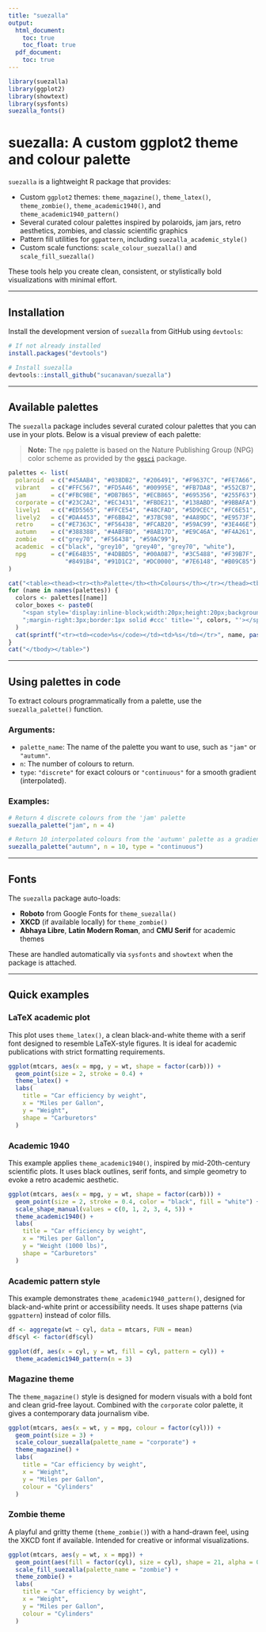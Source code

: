 ```yaml
---
title: "suezalla"
output:
  html_document:
    toc: true
    toc_float: true
  pdf_document:
    toc: true
---
```


```r
library(suezalla)
library(ggplot2)
library(showtext)
library(sysfonts)
suezalla_fonts()
```

# suezalla: A custom ggplot2 theme and colour palette

`suezalla` is a lightweight R package that provides:

- Custom `ggplot2` themes: `theme_magazine()`, `theme_latex()`, `theme_zombie()`, `theme_academic1940()`, and `theme_academic1940_pattern()`
- Several curated colour palettes inspired by polaroids, jam jars, retro aesthetics, zombies, and classic scientific graphics
- Pattern fill utilities for `ggpattern`, including `suezalla_academic_style()`
- Custom scale functions: `scale_colour_suezalla()` and `scale_fill_suezalla()`

These tools help you create clean, consistent, or stylistically bold visualizations with minimal effort.

---

## Installation

Install the development version of `suezalla` from GitHub using `devtools`:

```r
# If not already installed
install.packages("devtools")

# Install suezalla
devtools::install_github("sucanavan/suezalla")
```

---

## Available palettes

The `suezalla` package includes several curated colour palettes that you can use in your plots. Below is a visual preview of each palette:

> **Note:** The `npg` palette is based on the Nature Publishing Group (NPG) color scheme as provided by the [`ggsci`](https://cran.r-project.org/package=ggsci) package.

```r
palettes <- list(
  polaroid  = c("#45AAB4", "#038DB2", "#206491", "#F9637C", "#FE7A66", "#FBB45C"),
  vibrant   = c("#FFC567", "#FD5A46", "#00995E", "#FB7DA8", "#552CB7", "#058CD7"),
  jam       = c("#FBC9BE", "#DB7B65", "#ECB865", "#695356", "#255F63"),
  corporate = c("#23C2A2", "#EC3431", "#FBDE21", "#138ABD", "#9BBAFA"),
  lively1   = c("#ED5565", "#FFCE54", "#48CFAD", "#5D9CEC", "#FC6E51", "#A0D468", "#4FC1E9", "#AC92EC"),
  lively2   = c("#DA4453", "#F6BB42", "#37BC98", "#4A89DC", "#E9573F", "#8CC152", "#3BAFDA", "#967ADC"),
  retro     = c("#E7363C", "#F56438", "#FCAB20", "#59AC99", "#3E446E"),
  autumn    = c("#388388", "#4ABFBD", "#8AB17D", "#E9C46A", "#F4A261", "#E76F51"),
  zombie    = c("grey70", "#F56438", "#59AC99"),
  academic  = c("black", "grey10", "grey40", "grey70", "white"),
  npg       = c("#E64B35", "#4DBBD5", "#00A087", "#3C5488", "#F39B7F",
                "#8491B4", "#91D1C2", "#DC0000", "#7E6148", "#B09C85")
)

cat("<table><thead><tr><th>Palette</th><th>Colours</th></tr></thead><tbody>")
for (name in names(palettes)) {
  colors <- palettes[[name]]
  color_boxes <- paste0(
    "<span style='display:inline-block;width:20px;height:20px;background-color:", colors,
    ";margin-right:3px;border:1px solid #ccc' title='", colors, "'></span>"
  )
  cat(sprintf("<tr><td><code>%s</code></td><td>%s</td></tr>", name, paste(color_boxes, collapse = "")))
}
cat("</tbody></table>")
```

---

## Using palettes in code

To extract colours programmatically from a palette, use the `suezalla_palette()` function.

### Arguments:

- `palette_name`: The name of the palette you want to use, such as `"jam"` or `"autumn"`.
- `n`: The number of colours to return.
- `type`: `"discrete"` for exact colours or `"continuous"` for a smooth gradient (interpolated).

### Examples:

```r
# Return 4 discrete colours from the 'jam' palette
suezalla_palette("jam", n = 4)

# Return 10 interpolated colours from the 'autumn' palette as a gradient
suezalla_palette("autumn", n = 10, type = "continuous")
```

---

## Fonts

The `suezalla` package auto-loads:

- **Roboto** from Google Fonts for `theme_suezalla()`
- **XKCD** (if available locally) for `theme_zombie()`
- **Abhaya Libre**, **Latin Modern Roman**, and **CMU Serif** for academic themes

These are handled automatically via `sysfonts` and `showtext` when the package is attached.

---

## Quick examples

### LaTeX academic plot

This plot uses `theme_latex()`, a clean black-and-white theme with a serif font designed to resemble LaTeX-style figures. It is ideal for academic publications with strict formatting requirements.

```r
ggplot(mtcars, aes(x = mpg, y = wt, shape = factor(carb))) +
  geom_point(size = 2, stroke = 0.4) +
  theme_latex() +
  labs(
    title = "Car efficiency by weight",
    x = "Miles per Gallon",
    y = "Weight",
    shape = "Carburetors"
  )
```

### Academic 1940

This example applies `theme_academic1940()`, inspired by mid-20th-century scientific plots. It uses black outlines, serif fonts, and simple geometry to evoke a retro academic aesthetic.

```r
ggplot(mtcars, aes(x = mpg, y = wt, shape = factor(carb))) +
  geom_point(size = 2, stroke = 0.4, color = "black", fill = "white") +
  scale_shape_manual(values = c(0, 1, 2, 3, 4, 5)) +
  theme_academic1940() +
  labs(
    title = "Car efficiency by weight",
    x = "Miles per Gallon",
    y = "Weight (1000 lbs)",
    shape = "Carburetors"
  )
```

### Academic pattern style

This example demonstrates `theme_academic1940_pattern()`, designed for black-and-white print or accessibility needs. It uses shape patterns (via `ggpattern`) instead of color fills.

```r
df <- aggregate(wt ~ cyl, data = mtcars, FUN = mean)
df$cyl <- factor(df$cyl)

ggplot(df, aes(x = cyl, y = wt, fill = cyl, pattern = cyl)) +
  theme_academic1940_pattern(n = 3)
```

### Magazine theme

The `theme_magazine()` style is designed for modern visuals with a bold font and clean grid-free layout. Combined with the `corporate` color palette, it gives a contemporary data journalism vibe.

```r
ggplot(mtcars, aes(x = wt, y = mpg, colour = factor(cyl))) +
  geom_point(size = 3) +
  scale_colour_suezalla(palette_name = "corporate") +
  theme_magazine() +
  labs(
    title = "Car efficiency by weight",
    x = "Weight",
    y = "Miles per Gallon",
    colour = "Cylinders"
  )
```

### Zombie theme

A playful and gritty theme (`theme_zombie()`) with a hand-drawn feel, using the XKCD font if available. Intended for creative or informal visualizations.

```r
ggplot(mtcars, aes(y = wt, x = mpg)) + 
  geom_point(aes(fill = factor(cyl), size = cyl), shape = 21, alpha = 0.8) + 
  scale_fill_suezalla(palette_name = "zombie") + 
  theme_zombie() +
  labs(
    title = "Car efficiency by weight",
    x = "Weight",
    y = "Miles per Gallon",
    colour = "Cylinders"
  )
```

